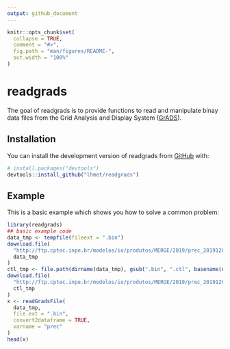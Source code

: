 ```yaml
---
output: github_document
---
```


<!-- README.md is generated from README.Rmd. Please edit that file -->

```r
knitr::opts_chunk$set(
  collapse = TRUE,
  comment = "#>",
  fig.path = "man/figures/README-",
  out.width = "100%"
)
```

# readgrads

<!-- badges: start -->
<!-- badges: end -->

The goal of readgrads is to provide functions to read and manipulate binay data files from the Grid Analysis and Display System ([GrADS](http://cola.gmu.edu/grads/)).

## Installation

You can install the development version of readgrads from [GitHub](https://github.com/) with:


``` r
# install.packages("devtools")
devtools::install_github("lhmet/readgrads")
```
## Example

This is a basic example which shows you how to solve a common problem:

```r
library(readgrads)
## basic example code
data_tmp <- tempfile(fileext = ".bin")
download.file(
  "http://ftp.cptec.inpe.br/modelos/io/produtos/MERGE/2019/prec_20191201.bin",
  data_tmp
)
ctl_tmp <- file.path(dirname(data_tmp), gsub(".bin", ".ctl", basename(data_tmp)))
download.file(
  "http://ftp.cptec.inpe.br/modelos/io/produtos/MERGE/2019/prec_20191201.ctl",
  ctl_tmp
)
x <- readGradsFile(
  data_tmp,
  file.ext = ".bin",
  convert2dataframe = TRUE,
  varname = "prec"
)
head(x)
```




